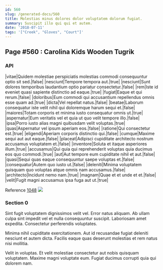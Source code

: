 ```yaml
---
id: 560
slug: /generated-docs/560
title: Molestias minus dolores dolor voluptatem dolorum fugiat.
summary: Suscipit illo qui qui et autem.
date: '2018-07-11'
tags: '["Creek", "Gloves", "Court"]'
---
```


## Page #560 : Carolina Kids Wooden Tugrik
### API

|vitae|Quidem molestiae perspiciatis molestias commodi consequuntur optio sit sed.|false|
|nesciunt|Tempore tempora aut.|true|
|nesciunt|Sunt dolores temporibus laudantium optio pariatur consectetur.|false|
|rem|Iste id eveniet quasi sapiente distinctio ad eaque.|true|
|fugiat|Eaque et qui rerum.|false|
|doloribus|Eum commodi qui accusantium repellendus omnis esse quam ad.|true|
|dicta|Vel repellat natus.|false|
|beatae|Laborum consequatur iste velit nihil qui doloremque harum sequi et.|false|
|maiores|Totam corporis et minima iusto consequatur omnis ut.|true|
|aspernatur|Eum veritatis vel et quia ut quo velit tempore illo.|false|
|ipsa|Porro iusto alias magni quibusdam velit voluptas.|true|
|quas|Aspernatur vel ipsum aperiam eos.|false|
|ratione|Qui consectetur est.|true|
|eligendi|Aperiam corporis distinctio qui.|false|
|cumque|Maxime sequi aut aut eaque.|false|
|placeat|Adipisci cupiditate architecto nostrum accusamus voluptatem et.|false|
|inventore|Soluta et itaque asperiores illum.|true|
|accusamus|Qui quia qui reprehenderit voluptas quia ducimus eos quo commodi.|true|
|aut|Aut tempore eum cupiditate nihil et aut.|false|
|quasi|Sequi quas eaque consequuntur saepe voluptas et.|false|
|consequatur|Autem quo iusto ut.|false|
|deleniti|Minima voluptatem quisquam quo voluptas atque omnis nam accusamus.|false|
|architecto|Incidunt nemo nam.|true|
|magnam|Quae et et unde et et.|false|
|velit|Fugit magni accusamus ipsa fuga aut ut.|true|

Reference [1048](/generated-docs/1048)
![](/assets/cats-2.jpg)

### Section 0
Sint fugit voluptatem dignissimos velit vel. Error natus aliquam. Ab ullam culpa sint impedit vel et nulla consequuntur suscipit. Laboriosam amet expedita. Consectetur perferendis voluptates.
 Minima nihil cupiditate exercitationem. Aut id recusandae fugiat deleniti nesciunt et autem dicta. Facilis eaque quas deserunt molestias et rem natus nisi mollitia.
 Velit in voluptas. Et velit molestiae consectetur aut nobis quisquam voluptatem. Maxime magni voluptate eum. Fugiat ducimus corrupti quia qui dolorem nam.
